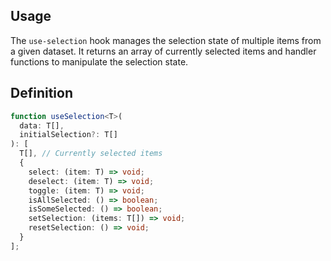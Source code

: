 

## Usage

The `use-selection` hook manages the selection state of multiple items from a given dataset.
It returns an array of currently selected items and handler functions to manipulate the selection state.

<Demo data={HooksDemos.useSelectionDemo} />

## Definition

```ts
function useSelection<T>(
  data: T[],
  initialSelection?: T[]
): [
  T[], // Currently selected items
  {
    select: (item: T) => void;
    deselect: (item: T) => void;
    toggle: (item: T) => void;
    isAllSelected: () => boolean;
    isSomeSelected: () => boolean;
    setSelection: (items: T[]) => void;
    resetSelection: () => void;
  }
];
```

